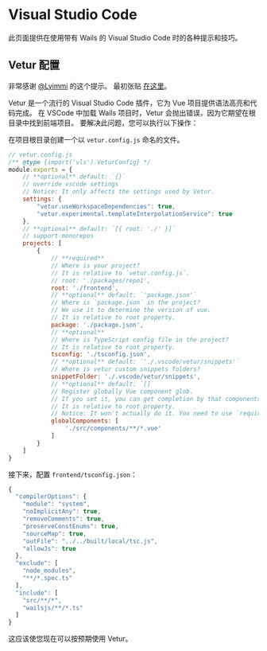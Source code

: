 
# Visual Studio Code

此页面提供在使用带有 Wails 的 Visual Studio Code 时的各种提示和技巧。

## Vetur 配置

非常感谢 [@Lyimmi](https://github.com/Lyimmi) 的这个提示。 最初张贴 [在这里](https://github.com/milselarch/wails/issues/1791#issuecomment-1228158349)。

Vetur 是一个流行的 Visual Studio Code 插件，它为 Vue 项目提供语法高亮和代码完成。 在 VSCode 中加载 Wails 项目时，Vetur 会抛出错误，因为它期望在根目录中找到前端项目。 要解决此问题，您可以执行以下操作：

在项目根目录创建一个以 `vetur.config.js` 命名的文件。

```javascript
// vetur.config.js
/** @type {import('vls').VeturConfig} */
module.exports = {
    // **optional** default: `{}`
    // override vscode settings
    // Notice: It only affects the settings used by Vetur.
    settings: {
        "vetur.useWorkspaceDependencies": true,
        "vetur.experimental.templateInterpolationService": true
    },
    // **optional** default: `[{ root: './' }]`
    // support monorepos
    projects: [
        {
            // **required**
            // Where is your project?
            // It is relative to `vetur.config.js`.
            // root: './packages/repo1',
            root: './frontend',
            // **optional** default: `'package.json'`
            // Where is `package.json` in the project?
            // We use it to determine the version of vue.
            // It is relative to root property.
            package: './package.json',
            // **optional**
            // Where is TypeScript config file in the project?
            // It is relative to root property.
            tsconfig: './tsconfig.json',
            // **optional** default: `'./.vscode/vetur/snippets'`
            // Where is vetur custom snippets folders?
            snippetFolder: './.vscode/vetur/snippets',
            // **optional** default: `[]`
            // Register globally Vue component glob.
            // If you set it, you can get completion by that components.
            // It is relative to root property.
            // Notice: It won't actually do it. You need to use `require.context` or `Vue.component`
            globalComponents: [
                './src/components/**/*.vue'
            ]
        }
    ]
}
```

接下来，配置 `frontend/tsconfig.json`：

```javascript
{
  "compilerOptions": {
    "module": "system",
    "noImplicitAny": true,
    "removeComments": true,
    "preserveConstEnums": true,
    "sourceMap": true,
    "outFile": "../../built/local/tsc.js",
    "allowJs": true
  },
  "exclude": [
    "node_modules",
    "**/*.spec.ts"
  ],
  "include": [
    "src/**/*",
    "wailsjs/**/*.ts"
  ]
}
```
这应该使您现在可以按预期使用 Vetur。
